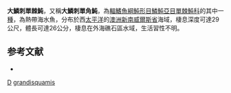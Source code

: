 {{Speciesbox
| taxon = Cantheschenia grandisquamis
| binomial_authority = [[Hutchins|Hutchins]], 1977
| status = NE
| status_system = IUCN3.1
}}

'''大鱗刺單棘魨'''，又稱'''大鱗刺單角魨'''，為[[輻鰭魚綱|輻鰭魚綱]][[魨形目|魨形目]][[鱗魨亞目|鱗魨亞目]][[單棘魨科|單棘魨科]]的其中一[[種|種]]，為熱帶海水魚，分布於西[[太平洋|太平洋]]的[[澳洲|澳洲]][[新南威爾斯省|新南威爾斯省]]海域，棲息深度可達29公尺，體長可達26公分，棲息在外海礁石區水域，生活習性不明。

==参考文献==
*{{FishBase_species|genus=Cantheschenia|species=grandisquamis|year=2014|month=2}}

{{魚類小作品}}
{{Taxonbar}}
[[Category:1977年描述的鱼类|D]]
[[Category:刺單棘魨屬|grandisquamis]]